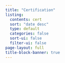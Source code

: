 ```yaml
---
title: "Certification"
listing:
  contents: cert
  sort: "date desc"
  type: default
  categories: false
  sort-ui: false
  filter-ui: false
page-layout: full
title-block-banner: true
---
```

